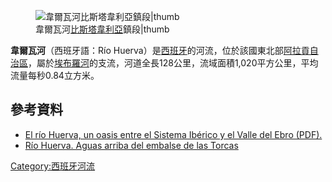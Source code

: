 [[Image:Verano_2007_15.jpg|韋爾瓦河[[比斯塔韋利亞]]鎮段|thumb]]

'''韋爾瓦河'''（西班牙語：Río Huerva）是[[西班牙|西班牙]]的河流，位於該國東北部[[阿拉貢自治區|阿拉貢自治區]]，屬於[[埃布羅河|埃布羅河]]的支流，河道全長128公里，流域面積1,020平方公里，平均流量每秒0.84立方米。

==參考資料==
* [https://web.archive.org/web/20110815052317/http://dpz.es/turismo/multimedia/no_editados_patronato/rutas/viajar-aragon/viajararagon-n41-4.pdf El río Huerva, un oasis entre el Sistema Ibérico y el Valle del Ebro (PDF).]
* [http://portal.aragon.es/portal/page/portal/IAA/LUGARES/ZARAGOZA/HUERVA Río Huerva. Aguas arriba del embalse de las Torcas]{{dead link|date=十一月 2017 |bot=InternetArchiveBot }}

{{coord|41|18|58|N|1|4|15|W|region:ES-Z_type:waterbody_source:kolossus-dewiki|display=title}}

{{Spain-geo-stub}}
[[Category:西班牙河流|Category:西班牙河流]]
